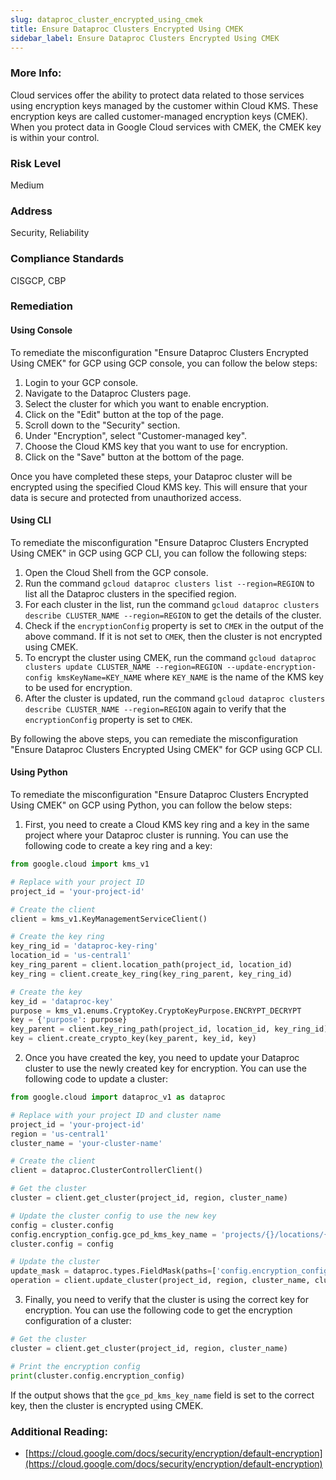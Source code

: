 ```yaml
---
slug: dataproc_cluster_encrypted_using_cmek
title: Ensure Dataproc Clusters Encrypted Using CMEK
sidebar_label: Ensure Dataproc Clusters Encrypted Using CMEK
---
```


### More Info:

Cloud services offer the ability to protect data related to those services using encryption keys managed by the customer within Cloud KMS. These encryption keys are called customer-managed encryption keys (CMEK). When you protect data in Google Cloud services with CMEK, the CMEK key is within your control.

### Risk Level

Medium

### Address

Security, Reliability

### Compliance Standards

CISGCP, CBP

### Remediation

#### Using Console

To remediate the misconfiguration "Ensure Dataproc Clusters Encrypted Using CMEK" for GCP using GCP console, you can follow the below steps:

1. Login to your GCP console.
2. Navigate to the Dataproc Clusters page.
3. Select the cluster for which you want to enable encryption.
4. Click on the "Edit" button at the top of the page.
5. Scroll down to the "Security" section.
6. Under "Encryption", select "Customer-managed key".
7. Choose the Cloud KMS key that you want to use for encryption.
8. Click on the "Save" button at the bottom of the page.

Once you have completed these steps, your Dataproc cluster will be encrypted using the specified Cloud KMS key. This will ensure that your data is secure and protected from unauthorized access.

#### Using CLI

To remediate the misconfiguration "Ensure Dataproc Clusters Encrypted Using CMEK" in GCP using GCP CLI, you can follow the following steps:

1. Open the Cloud Shell from the GCP console.
2. Run the command `gcloud dataproc clusters list --region=REGION` to list all the Dataproc clusters in the specified region.
3. For each cluster in the list, run the command `gcloud dataproc clusters describe CLUSTER_NAME --region=REGION` to get the details of the cluster.
4. Check if the `encryptionConfig` property is set to `CMEK` in the output of the above command. If it is not set to `CMEK`, then the cluster is not encrypted using CMEK.
5. To encrypt the cluster using CMEK, run the command `gcloud dataproc clusters update CLUSTER_NAME --region=REGION --update-encryption-config kmsKeyName=KEY_NAME` where `KEY_NAME` is the name of the KMS key to be used for encryption.
6. After the cluster is updated, run the command `gcloud dataproc clusters describe CLUSTER_NAME --region=REGION` again to verify that the `encryptionConfig` property is set to `CMEK`.

By following the above steps, you can remediate the misconfiguration "Ensure Dataproc Clusters Encrypted Using CMEK" for GCP using GCP CLI.

#### Using Python

To remediate the misconfiguration "Ensure Dataproc Clusters Encrypted Using CMEK" on GCP using Python, you can follow the below steps:

1. First, you need to create a Cloud KMS key ring and a key in the same project where your Dataproc cluster is running. You can use the following code to create a key ring and a key:

```python
from google.cloud import kms_v1

# Replace with your project ID
project_id = 'your-project-id'

# Create the client
client = kms_v1.KeyManagementServiceClient()

# Create the key ring
key_ring_id = 'dataproc-key-ring'
location_id = 'us-central1'
key_ring_parent = client.location_path(project_id, location_id)
key_ring = client.create_key_ring(key_ring_parent, key_ring_id)

# Create the key
key_id = 'dataproc-key'
purpose = kms_v1.enums.CryptoKey.CryptoKeyPurpose.ENCRYPT_DECRYPT
key = {'purpose': purpose}
key_parent = client.key_ring_path(project_id, location_id, key_ring_id)
key = client.create_crypto_key(key_parent, key_id, key)
```

2. Once you have created the key, you need to update your Dataproc cluster to use the newly created key for encryption. You can use the following code to update a cluster:

```python
from google.cloud import dataproc_v1 as dataproc

# Replace with your project ID and cluster name
project_id = 'your-project-id'
region = 'us-central1'
cluster_name = 'your-cluster-name'

# Create the client
client = dataproc.ClusterControllerClient()

# Get the cluster
cluster = client.get_cluster(project_id, region, cluster_name)

# Update the cluster config to use the new key
config = cluster.config
config.encryption_config.gce_pd_kms_key_name = 'projects/{}/locations/{}/keyRings/{}/cryptoKeys/{}'.format(project_id, location_id, key_ring_id, key_id)
cluster.config = config

# Update the cluster
update_mask = dataproc.types.FieldMask(paths=['config.encryption_config.gce_pd_kms_key_name'])
operation = client.update_cluster(project_id, region, cluster_name, cluster, update_mask)
```

3. Finally, you need to verify that the cluster is using the correct key for encryption. You can use the following code to get the encryption configuration of a cluster:

```python
# Get the cluster
cluster = client.get_cluster(project_id, region, cluster_name)

# Print the encryption config
print(cluster.config.encryption_config)
```

If the output shows that the `gce_pd_kms_key_name` field is set to the correct key, then the cluster is encrypted using CMEK.


### Additional Reading:

- [https://cloud.google.com/docs/security/encryption/default-encryption](https://cloud.google.com/docs/security/encryption/default-encryption) 

